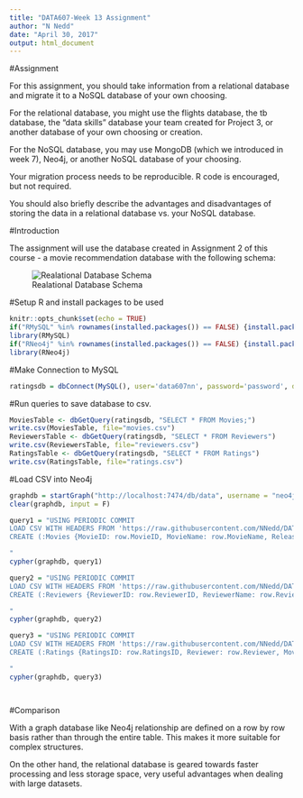 ```yaml
---
title: "DATA607-Week 13 Assignment"
author: "N Nedd"
date: "April 30, 2017"
output: html_document
---
```


#Assignment


For this assignment, you should take information from a relational database and migrate it to a NoSQL database of your own choosing. 

For the relational database, you might use the flights database, the tb database, the "data skills" database your team created for Project 3, or another database of your own choosing or creation.

For the NoSQL database, you may use MongoDB (which we introduced in week 7), Neo4j, or another NoSQL database of your choosing.

Your migration process needs to be reproducible.  R code is encouraged, but not required.

You should also briefly describe the advantages and disadvantages of storing the data in a relational database vs. your NoSQL database.


#Introduction

The assignment will use the database created in Assignment 2 of this course - a movie recommendation database with the following schema:

![Realational Database Schema](relational_schema.png)


#Setup R and install packages to be used


```r
knitr::opts_chunk$set(echo = TRUE)
if("RMySQL" %in% rownames(installed.packages()) == FALSE) {install.packages("RMySQL")}
library(RMySQL)
if("RNeo4j" %in% rownames(installed.packages()) == FALSE) {install.packages("RNeo4j")}
library(RNeo4j)
```

#Make Connection to MySQL

```r
ratingsdb = dbConnect(MySQL(), user='data607nn', password='password', dbname='data607Assignment2nn', host='localhost')
```

#Run queries to save database to csv.

```r
MoviesTable <- dbGetQuery(ratingsdb, "SELECT * FROM Movies;")
write.csv(MoviesTable, file="movies.csv")
ReviewersTable <- dbGetQuery(ratingsdb, "SELECT * FROM Reviewers")
write.csv(ReviewersTable, file="reviewers.csv")
RatingsTable <- dbGetQuery(ratingsdb, "SELECT * FROM Ratings")
write.csv(RatingsTable, file="ratings.csv")

```

#Load CSV into Neo4j

```r
graphdb = startGraph("http://localhost:7474/db/data", username = "neo4j", password = "admin")
clear(graphdb, input = F)

query1 = "USING PERIODIC COMMIT
LOAD CSV WITH HEADERS FROM 'https://raw.githubusercontent.com/NNedd/DATA607-Submissions/master/Week%2013%20Assignment/movies.csv' AS row
CREATE (:Movies {MovieID: row.MovieID, MovieName: row.MovieName, ReleaseDate: row.ReleaseDate, BoxOfficeGross: row.BoxOfficeGross});

"
cypher(graphdb, query1)

query2 = "USING PERIODIC COMMIT
LOAD CSV WITH HEADERS FROM 'https://raw.githubusercontent.com/NNedd/DATA607-Submissions/master/Week%2013%20Assignment/reviewers.csv' AS row
CREATE (:Reviewers {ReviewerID: row.ReviewerID, ReviewerName: row.ReviewerName});

"
cypher(graphdb, query2)

query3 = "USING PERIODIC COMMIT
LOAD CSV WITH HEADERS FROM 'https://raw.githubusercontent.com/NNedd/DATA607-Submissions/master/Week%2013%20Assignment/ratings.csv' AS row
CREATE (:Ratings {RatingsID: row.RatingsID, Reviewer: row.Reviewer, Movie: row.Movie, Rating: row.Rating});

"
cypher(graphdb, query3)




```

#Comparison

With a graph database like Neo4j relationship are defined on a row by row basis rather than through the entire table.  This makes it more suitable for complex structures.

On the other hand, the relational database is geared towards faster processing and less storage space, very useful advantages when dealing with large datasets.